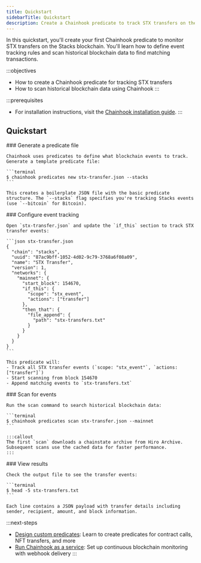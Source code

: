 ```yaml
---
title: Quickstart
sidebarTitle: Quickstart
description: Create a Chainhook predicate to track STX transfers on the Stacks blockchain and scan historical data to see it in action.
---
```


In this quickstart, you'll create your first Chainhook predicate to monitor STX transfers on the Stacks blockchain. You'll learn how to define event tracking rules and scan historical blockchain data to find matching transactions.

:::objectives
- How to create a Chainhook predicate for tracking STX transfers
- How to scan historical blockchain data using Chainhook
:::

:::prerequisites
- For installation instructions, visit the [Chainhook installation guide](/tools/chainhook/index#installation).
:::

## Quickstart

<Steps>
  <Step>
    ### Generate a predicate file
    
    Chainhook uses predicates to define what blockchain events to track. Generate a template predicate file:

    ```terminal
    $ chainhook predicates new stx-transfer.json --stacks
    ```

    This creates a boilerplate JSON file with the basic predicate structure. The `--stacks` flag specifies you're tracking Stacks events (use `--bitcoin` for Bitcoin).
  </Step>

  <Step>
    ### Configure event tracking
    
    Open `stx-transfer.json` and update the `if_this` section to track STX transfer events:

    ```json stx-transfer.json
    {
      "chain": "stacks",
      "uuid": "87ac9bff-1052-4d02-9c79-3768a6f08a09",
      "name": "STX Transfer",
      "version": 1,
      "networks": {
        "mainnet": {
          "start_block": 154670,
          "if_this": {
            "scope": "stx_event",
            "actions": ["transfer"]
          },
          "then_that": {
            "file_append": {
              "path": "stx-transfers.txt"
            }
          }
        }
      }
    }
    ```

    This predicate will:
    - Track all STX transfer events (`scope: "stx_event"`, `actions: ["transfer"]`)
    - Start scanning from block 154670
    - Append matching events to `stx-transfers.txt`
  </Step>

  <Step>
    ### Scan for events
    
    Run the scan command to search historical blockchain data:

    ```terminal
    $ chainhook predicates scan stx-transfer.json --mainnet
    ```

    :::callout
    The first `scan` downloads a chainstate archive from Hiro Archive. Subsequent scans use the cached data for faster performance.
    :::
  </Step>

  <Step>
    ### View results
    
    Check the output file to see the transfer events:

    ```terminal
    $ head -5 stx-transfers.txt
    ```

    Each line contains a JSON payload with transfer details including sender, recipient, amount, and block information.
  </Step>
</Steps>

:::next-steps
- [Design custom predicates](/tools/chainhook/predicate-design/predicate-basics): Learn to create predicates for contract calls, NFT transfers, and more
- [Run Chainhook as a service](/tools/chainhook/chainhook-registration/local-registration): Set up continuous blockchain monitoring with webhook delivery
:::